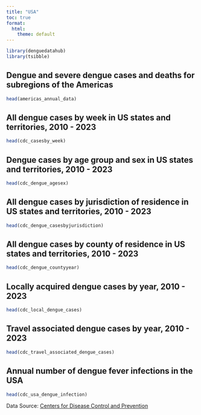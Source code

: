 ```yaml
---
title: "USA"
toc: true
format:
  html:
    theme: default
---
```


<!-- Google tag (gtag.js) -->
<script async src="https://www.googletagmanager.com/gtag/js?id=G-MMF7S9CQZW"></script>
<script>
  window.dataLayer = window.dataLayer || [];
  function gtag(){dataLayer.push(arguments);}
  gtag('js', new Date());

  gtag('config', 'G-MMF7S9CQZW');
</script>



```r
library(denguedatahub)
library(tsibble)
```

## Dengue and severe dengue cases and deaths for subregions of the Americas

```r
head(americas_annual_data)
```

## All dengue cases by week in US states and territories, 2010 - 2023

```r
head(cdc_casesby_week)
```

## Dengue cases by age group and sex in US states and territories, 2010 - 2023


```r
head(cdc_dengue_agesex)
```

## All dengue cases by jurisdiction of residence in US states and territories, 2010 - 2023


```r
head(cdc_dengue_casesbyjurisdiction)
```

## All dengue cases by county of residence in US states and territories, 2010 - 2023


```r
head(cdc_dengue_countyyear)
```

## Locally acquired dengue cases by year, 2010 - 2023


```r
head(cdc_local_dengue_cases)
```

## Travel associated dengue cases by year, 2010 - 2023


```r
head(cdc_travel_associated_dengue_cases)
```


##  Annual number of dengue fever infections in the USA


```r
head(cdc_usa_dengue_infection)
```

Data Source: [Centers for Disease Control and Prevention](https://www.cdc.gov/index.html)